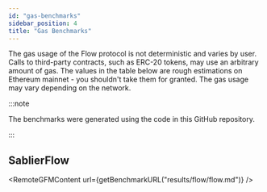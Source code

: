 ```yaml
---
id: "gas-benchmarks"
sidebar_position: 4
title: "Gas Benchmarks"
---
```



The gas usage of the Flow protocol is not deterministic and varies by user. Calls to third-party contracts, such as
ERC-20 tokens, may use an arbitrary amount of gas. The values in the table below are rough estimations on Ethereum
mainnet - you shouldn't take them for granted. The gas usage may vary depending on the network.

:::note

The benchmarks were generated using the code in this <Link href={Links.GitHub.BENCHMARKS}>GitHub repository</Link>.

:::

## SablierFlow

<RemoteGFMContent url={getBenchmarkURL("results/flow/flow.md")} />
